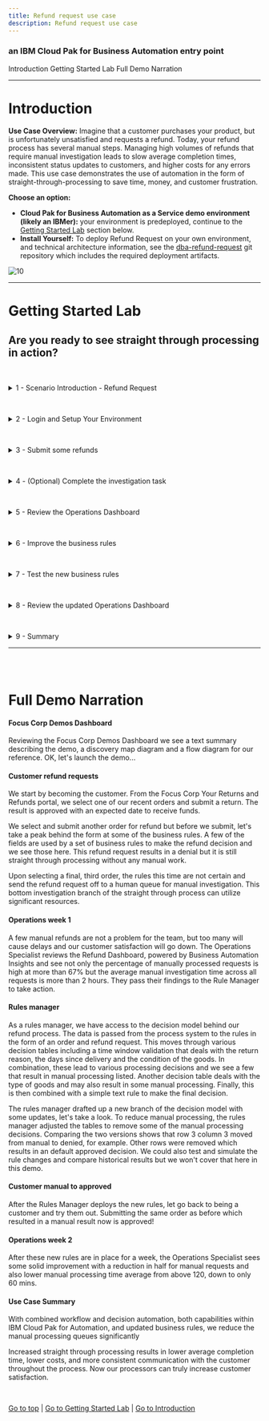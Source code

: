 ```yaml
---
title: Refund request use case
description: Refund request use case
---
```


### an IBM Cloud Pak for Business Automation entry point

<AnchorLinks>
  <AnchorLink>Introduction</AnchorLink>
  <AnchorLink>Getting Started Lab</AnchorLink>
  <AnchorLink>Full Demo Narration</AnchorLink>
</AnchorLinks>

***

# Introduction

**Use Case Overview:** Imagine that a customer purchases your product, but is unfortunately unsatisfied and requests a refund. Today, your refund process has several manual steps. Managing high volumes of refunds that require manual investigation leads to slow average completion times, inconsistent status updates to customers, and higher costs for any errors made.
This use case demonstrates the use of automation in the form of straight-through-processing to save time, money, and customer frustration.

**Choose an option:**

  * **Cloud Pak for Business Automation as a Service demo environment (likely an IBMer):** your environment is predeployed, continue to the [Getting Started Lab](#getting-started-lab) section below.
  * **Install Yourself:** To deploy Refund Request on your own environment, and technical architecture information, see the <a href="https://github.com/ibm-cloud-architecture/dba-refund-request.git" target="_blank">dba-refund-request</a> git repository which includes the required deployment artifacts.

 ![10](./images/Slide2.png)

***

# Getting Started Lab

## Are you ready to see straight through processing in action?

<a name="lab-section-1"></a>
<br/>
<details>
<summary>1 - Scenario Introduction - Refund Request</summary>

<Row>
<Column colLg={5} colMd={5}>

**Demo Video**

<ArticleCard
    color="dark"
    title="Demo Video - Refund Request Automation"
    subTitle="In this demo, you will learn how to handle spikes in demand with straight-through processing through business automation"
    href="https://ibm.biz/cp4ba-refund-request-video"
    actionIcon="arrowRight"
    color="dark"
    >

![](./images/refundRequestThumbnail.png)

</ArticleCard>
</Column>
<Column colLg={7} colMd={7}>

**Demo Outline**

[Full Demo Narration](#full-demo-narration)

1.	Use Case Overview
1.	Focus Corp Demo Dashboard review
1.	Customer persona
    1. Submit approved return
    1. Turn on decision labels
    1. Submit denied return
    1. Submit manual return
1.	Operations Specialist persona
    1. Week 1 dashboard
1.	Rule Manager persona
    1. Decision model review
    1. Review time window table, type of goods table, and one final text rule
    1. Switch to the Reduce Manual Processing branch
    1. Review type of goods table, compare
1.	Customer persona
    1. Turn on decision labels and auto update rules
    1. Submit manual return
1.	Operations Specialist persona
    1. Week 2 dashboard
1.	Use case review and value of straight-through processing

<br/>

</Column>
</Row>
<Row>
<Column colLg={4} colMd={4}>

**Discovery Map**

![1](./images/refundRequest-discoveryMap.png)
<br/>

</Column>
<Column colLg={7} colMd={7}>

**Process Diagram**

![2](./images/refundRequest-diagram.png)
<br/>

</Column>
</Row>

[Go to top](#lab-section-1) | [Go to Getting Started Lab](#getting-started-lab)

</details>

<a name="lab-section-2"></a>
<br/>
<details>
<summary>2 - Login and Setup Your Environment</summary>

<br/>

<details>
<summary style="margin-left: 40px">Option 2A - Are you using a Cloud Pak for Business Automation as a Service demo environment (likely an IBMer)?</summary>

<br/>

<p style="margin-left: 40px">

1. Standard Users, once your account administrator completes the below setup and provides you access, please continue.
1. Administrator Users, expand the following section to access additional steps to setup access for yourself and others in your environment:

</p>

<br/>

<details>
<summary style="margin-left: 80px">Additional Cloud Administrator Setup</summary>

<p style="margin-left: 80px">

<br/>

1. Login to your Cloud Pak for Business Automation as a Service demo environment <a href="http://automationcloud.ibm.com" target="_blank">here</a> to access your portal.
1. Open the menu in the upper left.
1. Under **Administer subscriptions**, click **Access management**.
1. Locate or search for your user and ensure all environments (Development and so on) are activated.
1. Click the pencil icon on the right side of your user row and ensure the appropriate roles are selected (below is an example set of roles).
1. Repeat this process for all users that need access using the below for reference.

</p>

<br/>

<Row>
<Column colLg={4} colMd={4}>

**All User Access Roles**

![2](./images/required-roles.png)
<br/>

</Column>
<Column colLg={4} colMd={4}>

**All Administrator Roles**

![2](./images/all-admin-roles.png)
<br/>

</Column>
</Row>

<br/>

</details>

> Standard Users, continue here...

<p style="margin-left: 40px">

3. Login to your Cloud Pak for Business Automation as a Service demo environment <a href="http://automationcloud.ibm.com" target="_blank">here</a> to access your portal.
4. Open the menu in the upper left
5. Select **Production** and then **Run**

<br/>

 ![13](./images/Slide3.png)

<br/>

6. Click the **Business Automation Apps** tile to launch the Business Automation Navigator desktop
7. Wait for the desktop to load in a new browser window/tab (it can take some time)
8. Start by reviewing the available demos, they all represent a business automation use case so you can easily get started.
<br/>

 ![13](./images/Slide4.png)

<br/>

9. When ready, click the **Refund Request** tile to launch the use case.
10. You have two options to navigate the Refund Request use case:
    1. **Step by step**: the default interface will provide you step by step guidance with instructions, step completion check boxes, and a summary of what you learned in each step.  If you choose this option, _please **STOP** reading here and continue in the application_.
    1. **Deep dive**: If you are an experienced user, you may prefer to explore using the launchpad.  To activate it, scroll to the bottom of the app and locate the Control Panel section, expand it and select the first switch followed by the new second switch that appears.

    <br/>

     ![13](./images/Slide5.png)

    <br/>
11. If you chose the **Deep dive** option, continue to use the below documentation and explore.

</p>

</details>

<br/>

<details>
<summary style="margin-left: 40px">Option 2B - Are You Using Your Own Environment (not a demo environment)?</summary>

<br/>

<p style="margin-left: 40px">

1. Standard Users, once your account administrator completes the below setup and provides you access, please continue.
1. Administrator Users, expand the following section to access additional information to setup access for yourself and others in your environment:

</p>

<br/>

<details>
<summary style="margin-left: 80px">Additional Administrator Setup For Your Own Environment</summary>

<p style="margin-left: 80px">

<br/>

See the <a href="https://github.com/ibm-cloud-architecture/dba-refund-request.git" target="_blank">dba-refund-request</a> git repository to deploy on your own platform.

</p>

<br/>

</details>

> Standard Users, continue here...

<p style="margin-left: 40px">

1. Ask your administrator for the URL to the desktop in Business Automation Navigator and your login credentials
1. Wait for the desktop to load in a new browser window/tab (it can take some time) and log in

 ![11](./images/Slide4.png)

1. Start by reviewing the available demos, they all represent a business automation use case so you can easily get started.
1. When ready, click the **Refund Request** tile to launch the use case

</p>

> Please continue to the next section...

</details>

<br/>

[Go to top](#lab-section-2) | [Go to Getting Started Lab](#getting-started-lab)

</details>

<a name="lab-section-3"></a>
<br/>
<details>
<summary>3 - Submit some refunds</summary>

#### Be your customer!

<br/>

You are now a customer that just purchased a product, but unfortunately you are unsatisfied and request a refund.  What do you experience?
As a customer, you want quick answers to your refund requests, especially when there are no special circumstances that should cause a delay.  Straight through processing would be ideal for you.

> Note: you should only continue with these steps if you choose the **Deep dive** option listed above in section 2!

1. Check the tabs to learn more about the demo
    1. **Storyboard Outline**
    1. **Demo Discovery Map**
    1. **Demo Diagram**

 ![13](./images/replace.png)

1. Navigate to the **Launch the Demo** tab and then click on the picture of the **Customer**

 ![13](./images/replace.png)

1. Use the drop down to select the order ending in **AP**.

> NOTE: there are three orders setup to provide the following results
> * AP = approved
> * DE = denied
> * MA = manually investigated

 ![13](./images/replace.png)

<br/>

1. Click **Submit** to see the results
1. Choose to submit another refund request
1. Select the order ending in **DE**
1. At the bottom, expand the **Demo Control Panel**
1. Turn on the decision labels to see which data is used to make the decision
1. Submit the refund if desired

 ![13](./images/Slide12.png)

1. Submit another refund request
1. Select the order ending in **MA**
1. Submit the refund and see that a manual investigation is required

 ![13](./images/Slide13.png)

<br/>

[Go to top](#lab-section-3) | [Go to Getting Started Lab](#getting-started-lab)

</details>

<a name="lab-section-4"></a>
<br/>
<details>
<summary>4 - (Optional) Complete the investigation task</summary>

<br/>
You are now a Focus Corp employee, first an Refund Investigator and later an Operations Specialist and Rule Manager.

<br/>
<br/>

Refund Invesigators are busy people as they not only process refunds that cannot be automatically approved or denied, but they also look into trends and perform data analysis across the Focus Corp organization.  When they need to take time out from their high priority work to perform a refund request, they are not too happy.  Luckily, Cloud Pak for Business Automation provides them all the information they need in one place and streamlines the investigation process.

<br/>

 ![13](./images/replace.png)

<br/>

1. Click **Return to launchpad**
2. Click the picture of the **Refund Investigator**
3. Choose your preferred interface, if prompted
4. Review the list of tasks and click on the most recent Investigation task to claim and complete it

> Note the data is passed from the application to the process which then retrieved additional information and routed the work to the appropriate Refund Investigator

6. Complete the task by approving or denying the refund

<br/>

[Go to top](#lab-section-4) | [Go to Getting Started Lab](#getting-started-lab)

</details>

<a name="lab-section-5"></a>
<br/>
<details>
<summary>5 - Review the Operations Dashboard</summary>

<br/>
You are now a different Focus Corp employee, an Operations Specialist.  How can you help to improve straight through processing?
<br/>
Operations Specialists are able to easily monitor business automation performance and identify problems before they become large.

 ![13](./images/replace.png)

<br/>

1. Navigate back to the Refund Request application browser window/tab
2. Click the picture of the **Operations Specialist**
3. Click to open the **Refund Request (RR) - Week 1** dashboard
4. Review the week 1 dashboard metrics and note the following:
    1. A large number of manual requests in the pie chart
    1. The high time for average manual investigation processing (~120 minutes)

<br/>

 ![13](./images/replace.png)

<br/>

[Go to top](#lab-section-5) | [Go to Getting Started Lab](#getting-started-lab)

</details>

<a name="lab-section-6"></a>
<br/>
<details>
<summary>6 - Improve the business rules</summary>

<br/>

Now, take on the role of a Focus Corp Rule Manager who can adjust rules, validate and simulate the decision service and deploy quickly and easily.

<br/>

1. Navigate back to the Refund Request application browser window/tab
2. Click the picture of the **Rule Manager**
3. Click **Refund Processing** followed by **main** to open the decision model
4. Review the decision model, green ovals are input data and blue boxes are decisions, each with their own business logic leading to the **Final Refund Decision**

<br/>

 ![13](./images/Slide18.png)

<br/>

5. Click the blue **Validate Time Window** decision node
6. On the left pane, scroll to the bottom and click to open the **Validate Time Window** logic
7. Review the decision table and note multiple rows that lead to manual review.

<br/>

 ![13](./images/Slide19.png)

> The Rule Manager already created a new branch to try some rule adjustments.

8. At the upper left, click the down arrow next to **main** and select **Reduce Manual Processing**
9. Open the same **Validate Time Window** decision node and table
10. Review the decision table and note there are less manual review rows.

> NOTE: In the full lifecycle, a Rule Manager runs test suites and simulations before deploying the rules.  If you wish and feel comfortable, you can explore this on your own.

 ![13](./images/Slide20.png)

<br/>

[Go to top](#lab-section-6) | [Go to Getting Started Lab](#getting-started-lab)

</details>

<a name="lab-section-7"></a>
<br/>
<details>
<summary>7 - Test the new business rules</summary>

<br/>

1. Close the rules browser window/tab
2. Click the picture of the **Customer**
3. Scroll to the bottom and expand the **Demo Control Panel**
4. Turn on the improved straight through processing scenario
5. Select the recent order ending with **MA** and submit

 ![13](./images/Slide21.png)

## The "MA" order was previously categorized as a manually processed refund request, now it is APPROVED!

<br/>

 ![13](./images/Slide22.png)

<br/>

<br/>

[Go to top](#lab-section-7) | [Go to Getting Started Lab](#getting-started-lab)

</details>

<a name="lab-section-8"></a>
<br/>
<details>
<summary>8 - Review the updated Operations Dashboard</summary>

<br/>

1. Click **Return to launchpad**
2. Click the picture of the **Operations Specialist**
3. Click to open the **Refund Request (RR) - Week 2** dashboard
4. Review the dashboard metrics and note the following
    1. a smaller number of manual requests in the pie chart
    1. a lower time for average manual investigation processing (~60 minutes)

 ![13](./images/Slide23.png)

## The improved straight through processing is working!

<br/>

[Go to top](#lab-section-8) | [Go to Getting Started Lab](#getting-started-lab)

</details>

<a name="lab-section-9"></a>
<br/>
<details>
<summary>9 - Summary</summary>

<br/>

With combined workflow and decision automation, both capabilities within IBM Cloud Pak for Business Automation, and updated business rules, we reduce the manual processing queues significantly.

<br/>

Increased straight through processing results in lower average completion time, lower costs, and more consistent communication with the customer throughout the process.  Now our processes can truly increase customer satisfaction.

<br/>

[Go to top](#lab-section-9) | [Go to Getting Started Lab](#getting-started-lab)

</details>

***

<br/>
<br/>

# Full Demo Narration

#### Focus Corp Demos Dashboard

Reviewing the Focus Corp Demos Dashboard we see a text summary describing the demo, a discovery map diagram and a flow diagram for our reference.  OK, let's launch the demo...

#### Customer refund requests

We start by becoming the customer.  From the Focus Corp Your Returns and Refunds portal, we select one of our recent orders and submit a return.  The result is approved with an expected date to receive funds.

We select and submit another order for refund but before we submit, let's take a peak behind the form at some of the business rules.  A few of the fields are used by a set of business rules to make the refund decision and we see those here.  This refund request results in a denial but it is still straight through processing without any manual work.

Upon selecting a final, third order, the rules this time are not certain and send the refund request off to a human queue for manual investigation.  This bottom investigation branch of the straight through process can utilize significant resources.

#### Operations week 1

A few manual refunds are not a problem for the team, but too many will cause delays and our customer satisfaction will go down.  The Operations Specialist reviews the Refund Dashboard, powered by Business Automation Insights and see not only the percentage of manually processed requests is high at more than 67% but the average manual investigation time across all requests is more than 2 hours.  They pass their findings to the Rule Manager to take action.

#### Rules manager

As a rules manager, we have access to the decision model behind our refund process. The data is passed from the process system to the rules in the form of an order and refund request.  This moves through various decision tables including a time window validation that deals with the return reason, the days since delivery and the condition of the goods.  In combination, these lead to various processing decisions and we see a few that result in manual processing listed.  Another decision table deals with the type of goods and may also result in some manual processing.  Finally, this is then combined with a simple text rule to make the final decision.

The rules manager drafted up a new branch of the decision model with some updates, let's take a look.  To reduce manual processing, the rules manager adjusted the tables to remove some of the manual processing decisions.  Comparing the two versions shows that row 3 column 3 moved from manual to denied, for example.  Other rows were removed which results in an default approved decision.  We could also test and simulate the rule changes and compare historical results but we won't cover that here in this demo.

#### Customer manual to approved

After the Rules Manager deploys the new rules, let go back to being a customer and try them out.  Submitting the same order as before which resulted in a manual result now is approved!

#### Operations week 2

After these new rules are in place for a week, the Operations Specialist sees some solid improvement with a reduction in half for manual requests and also lower manual processing time average from above 120, down to only 60 mins.

#### Use Case Summary

With combined workflow and decision automation, both capabilities within IBM Cloud Pak for Automation, and updated business rules, we reduce the manual processing queues significantly

Increased straight through processing results in lower average completion time, lower costs, and more consistent communication with the customer throughout the process.  Now our processors can truly increase customer satisfaction.

<br/>

[Go to top](#full-demo-narration) | [Go to Getting Started Lab](#getting-started-lab) | [Go to Introduction](#introduction)
